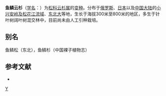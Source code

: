 {{Infraspeciesbox
| image = 
| image_caption = 
| status = 
| status_system = 
| genus = Picea
| species = jezoensis
| varietas = microsperma
| authority = (Lindl.) [[郑万钧|Cheng]] et [[傅立国|L. K. Fu]]
}}

'''鱼鳞云杉'''（[[学名|学名]]：{{lang|la|''Picea jezoensis'' var. ''microsperma''}}）为[[松科|松科]][[云杉属|云杉属]]的[[变种|变种]]。分布于[[俄罗斯|俄罗斯]]、[[日本|日本]]以及[[中国大陆|中国大陆]]的[[小兴安岭及松花江流域|小兴安岭及松花江流域]]、[[东北大|东北大]]等地，生长于海拔300米至800米的地区，多生于针叶树阔叶树混交林中，目前尚未由人工引种栽培。

== 别名 ==
鱼鳞松（东北），鱼鳞杉（中国裸子植物志）

== 参考文献 ==
<div class="references-small">
* {{cite web| url =http://www.bioinfo.cn/db05/KmzwSpecies.php?action=view&id=24355| title =鱼鳞云杉（变种）| work =《中国高等植物数据库全库》| publisher =中国科学院微生物研究所| author =昆明植物研究所| accessdate =2009-02-25| deadurl =yes| archiveurl =https://web.archive.org/web/20160305014847/http://www.bioinfo.cn/db05/KmzwSpecies.php?action=view&id=24355| archivedate =2016-03-05}}
</div>
{{Taxonbar|from=Q11172970}}

[[Category:云杉属|Y]]


{{植物小作品}}